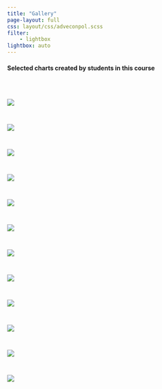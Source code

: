 ```yaml
---
title: "Gallery"
page-layout: full
css: layout/css/adveconpol.scss
filter:
    - lightbox
lightbox: auto
---
```


#### Selected charts created by students in this course

<br>

::: {style="display: grid; grid-template-columns: repeat(auto-fill, minmax(300px, 1fr));grid-gap: 1em;"}

![](data/gallery/breyer.png){group="my-gallery"}

![](data/gallery/muellner.png){group="my-gallery"}

![](data/gallery/schnettgen.png){group="my-gallery"}

![](data/gallery/radoslavova.png){group="my-gallery"}

![](data/gallery/hrivula.png){group="my-gallery"}

![](data/gallery/piller.png){group="my-gallery"}

![](data/gallery/ritter.png){group="my-gallery"}

![](data/gallery/maraguat.png){group="my-gallery"}

![](data/gallery/mccann.png){group="my-gallery"}

![](data/gallery/kahler.png){group="my-gallery"}

![](data/gallery/strahlhofer.png){group="my-gallery"}

![](data/gallery/kalugin.png){group="my-gallery"}

:::